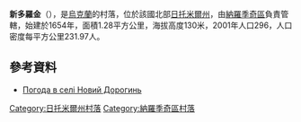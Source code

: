 {{coord|51|16|17|N|29|7|27|E|scale:30000|display=title}}

'''新多羅金'''（{{lang-uk|Новий Дорогинь}}），是[[烏克蘭|烏克蘭]]的村落，位於該國北部[[日托米爾州|日托米爾州]]，由[[納羅季奇區|納羅季奇區]]負責管轄，始建於1654年，面積1.28平方公里，海拔高度130米，2001年人口296，人口密度每平方公里231.97人。

==參考資料==
* [http://weather.in.ua/ua/zhitomirskaja/17261 Погода в селі Новий Дорогинь] {{Wayback|url=http://weather.in.ua/ua/zhitomirskaja/17261 |date=20111219162602 }}

{{DEFAULTSORT:Новий Дорогинь}}
[[Category:日托米爾州村落|Category:日托米爾州村落]]
[[Category:納羅季奇區村落|Category:納羅季奇區村落]]


{{Zhytomyr-geo-stub}}